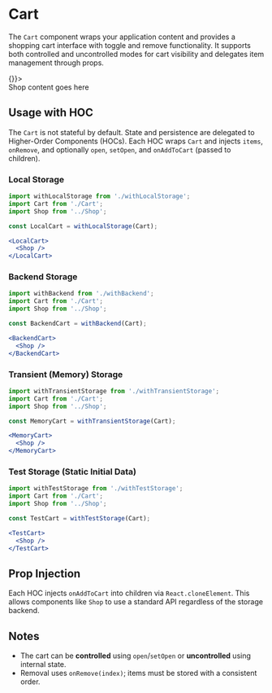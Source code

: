 
<Meta of={CartStories} />

# Cart

The `Cart` component wraps your application content and provides a shopping cart interface with toggle and remove functionality. It supports both controlled and uncontrolled modes for cart visibility and delegates item management through props.

<Canvas>
  <Story name="Default">
    <Cart items={[{ name: 'Apple', price: 1 }, { name: 'Banana', price: 2 }]} onRemove={() => {}}>
      <div>Shop content goes here</div>
    </Cart>
  </Story>
</Canvas>

## Usage with HOC

The `Cart` is not stateful by default. State and persistence are delegated to Higher-Order Components (HOCs). Each HOC wraps `Cart` and injects `items`, `onRemove`, and optionally `open`, `setOpen`, and `onAddToCart` (passed to children).

### Local Storage

```jsx
import withLocalStorage from './withLocalStorage';
import Cart from './Cart';
import Shop from '../Shop';

const LocalCart = withLocalStorage(Cart);

<LocalCart>
  <Shop />
</LocalCart>
```

### Backend Storage

```jsx
import withBackend from './withBackend';
import Cart from './Cart';
import Shop from '../Shop';

const BackendCart = withBackend(Cart);

<BackendCart>
  <Shop />
</BackendCart>
```

### Transient (Memory) Storage

```jsx
import withTransientStorage from './withTransientStorage';
import Cart from './Cart';
import Shop from '../Shop';

const MemoryCart = withTransientStorage(Cart);

<MemoryCart>
  <Shop />
</MemoryCart>
```

### Test Storage (Static Initial Data)

```jsx
import withTestStorage from './withTestStorage';
import Cart from './Cart';
import Shop from '../Shop';

const TestCart = withTestStorage(Cart);

<TestCart>
  <Shop />
</TestCart>
```

## Prop Injection

Each HOC injects `onAddToCart` into children via `React.cloneElement`. This allows components like `Shop` to use a standard API regardless of the storage backend.

## Notes

- The cart can be **controlled** using `open`/`setOpen` or **uncontrolled** using internal state.
- Removal uses `onRemove(index)`; items must be stored with a consistent order.
